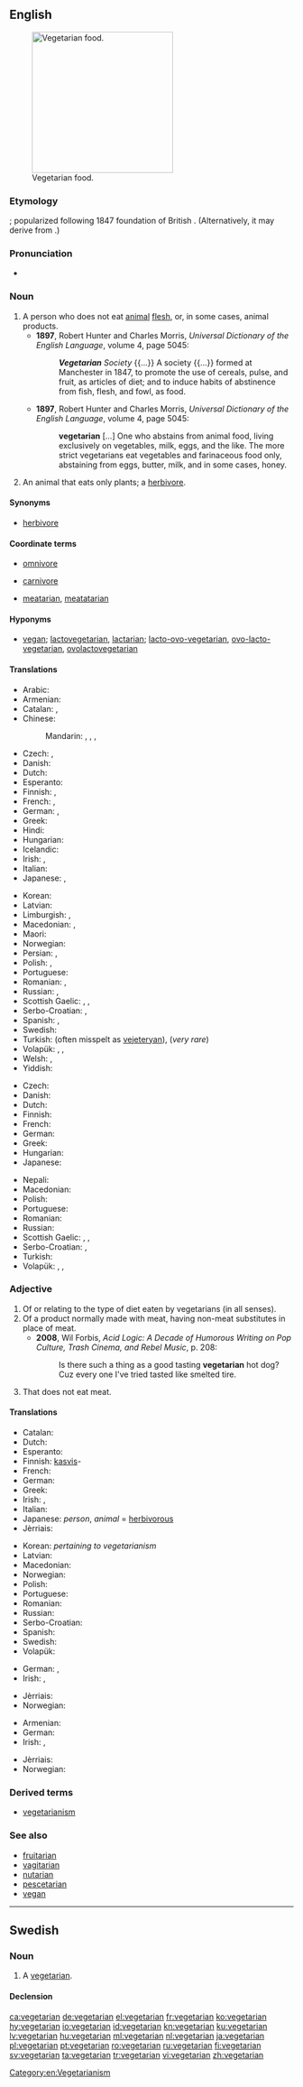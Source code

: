 ==English==

{{wikipedia|vegetarianism}}
[[File:Fruitlegumes.jpg|thumb|250px|upright|Vegetarian food.]]

===Etymology===
{{suffix|vegetable|arian|lang=en}}; popularized following 1847 foundation of British {{w|Vegetarian Society}}. (Alternatively, it may derive from {{suffix|vegetus|arian|lang=en}}.)

===Pronunciation===
* {{rhymes|ɛəriən|lang=en}}

===Noun===
{{en-noun}}<!-- There has been a kind of tug-of-war about the definitions of this article. According to other dictionaries the term "vegetarian" is a generic term covering many kinds of people that avoid animal products in their diet, including vegans, lactovegetarians, pescetarians etc. The definition below is written from that starting point. Before rushing to rewriting the article once again, please check at least three other dictionaries. -->

# A person who does not eat [[animal]] [[flesh]], or, in some cases, animal products.
#* '''1897''', Robert Hunter and Charles Morris, ''Universal Dictionary of the English Language'', volume 4, page 5045:
#*: '''''Vegetarian''' Society'' {{...}} A society {{...}} formed at Manchester in 1847, to promote the use of cereals, pulse, and fruit, as articles of diet; and to induce habits of abstinence from fish, flesh, and fowl, as food.
#* '''1897''', Robert Hunter and Charles Morris, ''Universal Dictionary of the English Language'', volume 4, page 5045:
#*: '''vegetarian''' [...] One who abstains from animal food, living exclusively on vegetables, milk, eggs, and the like. The more strict vegetarians eat vegetables and farinaceous food only, abstaining from eggs, butter, milk, and in some cases, honey.
# An animal that eats only plants; a [[herbivore]].

====Synonyms====
* {{sense|animal that eats only plants}} [[herbivore]] {{qualifier|standard term}}

====Coordinate terms====
* {{sense|animal that also eats meat}} [[omnivore]]
* {{sense|animal that only eats meat}} [[carnivore]]
* {{sense|person that only eats meat}} [[meatarian]], [[meatatarian]]

====Hyponyms====
* {{sense|person who does not eat animals}} [[vegan]]; [[lactovegetarian]], [[lactarian]]; [[lacto-ovo-vegetarian]], [[ovo-lacto-vegetarian]], [[ovolactovegetarian]]

====Translations====
{{trans-top|person who does not eat any animal flesh}}
* Arabic: {{t|ar|نَباتيّ|tr=nabaatiyy}}
* Armenian: {{t|hy|բուսակեր|sc=Armn}}
* Catalan: {{t|ca|vegetarià|m}}, {{t|ca|vegetariana|f}}
* Chinese:
*: Mandarin: {{t|cmn|素食主義者|sc=Hani}}, {{t|cmn|素食主义者|tr=sùshízhǔyìzhě|sc=Hani}}, {{t+|cmn|素食者|tr=sùshízhě|sc=Hani}}, {{t|cmn|吃素的人|tr=chīsù de rén|sc=Hani}}
* Czech: {{t+|cs|vegetarián|m}}, {{t|cs|vegetariánka|f}}
* Danish: {{t+|da|vegetar}}
* Dutch: {{t+|nl|vegetariër|m}}
* Esperanto: {{t|eo|vegetarano}}
* Finnish: {{t+|fi|kasvissyöjä}}, {{t+|fi|vegetaristi}}
* French: {{t+|fr|végétarien|m}}, {{t+|fr|végétarienne|f}}
* German: {{t+|de|Vegetarier|m}}, {{t+|de|Vegetarierin|f}}
* Greek: {{t+|el|χορτοφάγος|m|f|tr=chortofágos}}
* Hindi: {{t|hi|शाकाहारी|tr=śākāhārī|sc=Deva}}
* Hungarian: {{t+|hu|vegetáriánus}}
* Icelandic: {{t+|is|grænmetisæta}}
* Irish: {{t|ga|feoilséantóir|m}}, {{t|ga|veigeatóir|m}}
* Italian: {{t+|it|vegetariano|m}}
* Japanese: {{t|ja|菜食主義者|tr=さいしょくしゅぎしゃ, saishoku-shugi-sha}}, {{t|ja|ベジタリアン|tr=bejitarian}}
{{trans-mid}}
* Korean: {{t+|ko|채식주의자|sc=Hang}}
* Latvian: {{t+|lv|veģetārietis|m}}
* Limburgish: {{t|li|greunsaeter}}, {{t|li|gruuensaeter}}
* Macedonian: {{t|mk|вегетаријанец|m|tr=vegetarijánec}}, {{t|mk|вегетаријанка|f|tr=vegetarijánka}}
* Maori: {{t|mi|kaimanga}}
* Norwegian: {{t|no|vegetarianer}}
* Persian: {{t+|fa|گیاهخوار|tr=giyâhxâr|sc=fa-Arab}}, {{t|fa|وژتارین|tr=vežetârian|sc=fa-Arab}}
* Polish: {{t+|pl|wegetarianin|m}}, {{t+|pl|wegetarianka|f}}
* Portuguese: {{t+|pt|vegetariano}}
* Romanian: {{t+|ro|vegetariană|f}}, {{t+|ro|vegetarian|m}}
* Russian: {{t+|ru|вегетарианец|m|tr=vegetariánec}}, {{t+|ru|вегетарианка|f|tr=vegetariánka}}
* Scottish Gaelic: {{t|gd|feòil-sheachnair|m}}, {{t|gd|glasraichear|m}}, {{t|gd|lusair|m}}
* Serbo-Croatian: {{t|sh|vegetarijánac|m}}, {{t|sh|vegetarìjānka|f}}
* Spanish: {{t|es|vegetariano|m}}, {{t|es|vegetariana|f}}
* Swedish: {{t+|sv|vegetarian|c}}
* Turkish: {{t+|tr|vejetaryen}} (often misspelt as [[vejeteryan]]), {{t+|tr|etyemez}} (''very rare'')
* Volapük: {{qualifier|♂♀}} {{t|vo|härbatiman}}, {{qualifier|♂}} {{t|vo|hihärbatiman}}, {{qualifier|♀}} {{t|vo|jihärbatiman}}
* Welsh: {{t|cy|llysieuwr|m}}, {{t|cy|llysieuwraig|f}}
* Yiddish: {{t|yi|וועגעטאַריער|tr=wegetarier}}
{{trans-bottom}}

{{trans-top|plant-eating animal}}
* Czech: {{t|cs|býložravec|m}}
* Danish: {{t+|da|planteæder|c}}
* Dutch: {{t+|nl|herbivoor|m}}
* Finnish: {{t+|fi|kasvinsyöjä}}
* French: {{t+|fr|herbivore|m|f}}
* German: {{t+|de|Pflanzenfresser|m}}
* Greek: {{t|el|φυτοφάγο|n|tr=fytofágo}}
* Hungarian: {{t+|hu|növényevő}}
* Japanese: {{t|ja|草食|tr=sōshoku}}
{{trans-mid}}
* Nepali: {{t|ne|शाकाहारी|n}}
* Macedonian: {{t|mk|тревопасно|n|tr=trevopásno}}
* Polish: {{t+|pl|roślinożerca}}
* Portuguese: {{t+|pt|herbívoro|m}}
* Romanian: {{t|ro|ierbivor|m}}
* Russian: {{t|ru|травоядное|n|tr=travojádnoje}}
* Scottish Gaelic: {{t|gd|feòil-sheachnair|m}}, {{t|gd|lusair|m}}, {{t|gd|glasraichear|m}}
* Serbo-Croatian: {{t|sh|bȉljojēd|m}}, {{t|sh|bȉljožder|m}}
* Turkish: {{t+|tr|otçul}}
* Volapük: {{qualifier|♂♀}} {{t|vo|planifidaf}}, {{qualifier|♂}} {{t|vo|planihifidaf}}, {{qualifier|♀}} {{t|vo|planijifidaf}}
{{trans-bottom}}

===Adjective===
{{en-adj}}

# Of or relating to the type of diet eaten by vegetarians (in all senses).
# Of a product normally made with meat, having non-meat substitutes in place of meat.
#* '''2008''', Wil Forbis, ''Acid Logic: A Decade of Humorous Writing on Pop Culture, Trash Cinema, and Rebel Music'', p. 208:
#*: Is there such a thing as a good tasting '''vegetarian''' hot dog? Cuz every one I've tried tasted like smelted tire.
# {{context|of a person|lang=en}} That does not eat meat.
#: {{usex|I have a '''vegetarian''' brother|lang=en}}

====Translations====
{{trans-top|relating to the type of diet eaten by vegetarians}}
* Catalan: {{t|ca|vegetarià}}
* Dutch: {{t+|nl|vegetarisch}}
* Esperanto: {{t|eo|vegetarana}}
* Finnish: [[kasvis]]-
* French: {{t+|fr|végétarien}}
* German: {{t|de|vegetarisch}}
* Greek: {{t|el|χορτοφαγικός|m|tr=chortofagikós}}
* Irish: {{t|ga|feoilséantach}}, {{t|ga|veigeatórach}}
* Italian: {{t+|it|vegetariano}}
* Japanese: {{t|ja|菜食主義の|tr=saishoku-shugi-no}} ''person'', {{t|ja|草食の|tr=sōshoku-no}} ''animal'' = [[herbivorous]]
* Jèrriais: {{t|roa-jer|végétarien}}
{{trans-mid}}
* Korean: {{t|ko|채식주의의|sc=Hang}} ''pertaining to vegetarianism''
* Latvian: {{t+|lv|veģetārs}}
* Macedonian: {{t|mk|вегетаријански|tr=vegetarijánski}}
* Norwegian: {{t-needed|no}}
* Polish: {{t+|pl|wegetariański|m}}
* Portuguese: {{t+|pt|vegetariano}}
* Romanian: {{t|ro|vegetarial|m}}
* Russian: {{t+|ru|вегетарианский|tr=vegetariánskij}}
* Serbo-Croatian: {{t|sh|vegetrijanski|alt=vegetarìjānskī}}
* Spanish: {{t|es|vegetariano}}
* Swedish: {{t+|sv|vegetarisk}}
* Volapük: {{t|vo|härbatimik}}
{{trans-bottom}}

{{trans-top|of a product normally made with meat, having non-meat substitutes in place of meat}}
* German: {{t|de|vegetarisch}}, {{t+|de|pflanzlich}}
* Irish: {{t|ga|feoilséantach}}, {{t|ga|veigeatórach}}
{{trans-mid}}
* Jèrriais: {{t|roa-jer|végétarien}}
* Norwegian: {{t-needed|no}}
{{trans-bottom}}

{{trans-top|of a person, that does not eat meat}}
* Armenian: {{t|hy|բուսակեր|sc=Armn}}
* German: {{t|de|vegetarisch}}
* Irish: {{t|ga|feoilséantach}}, {{t|ga|veigeatórach}}
{{trans-mid}}
* Jèrriais: {{t|roa-jer|végétarien}}
* Norwegian: {{t-needed|no}}
{{trans-bottom}}

===Derived terms===
* [[vegetarianism]]

===See also===
* [[fruitarian]]
* [[vagitarian]]
* [[nutarian]]
* [[pescetarian]]
* [[vegan]]

[[Category:en:Vegetarianism]]

----

==Swedish==

===Noun===
{{sv-noun|c}}

# A [[#Noun|vegetarian]].

====Declension====
{{sv-noun-reg-r-c|2=vegetariane}}

[[ca:vegetarian]]
[[de:vegetarian]]
[[el:vegetarian]]
[[fr:vegetarian]]
[[ko:vegetarian]]
[[hy:vegetarian]]
[[io:vegetarian]]
[[id:vegetarian]]
[[kn:vegetarian]]
[[ku:vegetarian]]
[[lv:vegetarian]]
[[hu:vegetarian]]
[[ml:vegetarian]]
[[nl:vegetarian]]
[[ja:vegetarian]]
[[pl:vegetarian]]
[[pt:vegetarian]]
[[ro:vegetarian]]
[[ru:vegetarian]]
[[fi:vegetarian]]
[[sv:vegetarian]]
[[ta:vegetarian]]
[[tr:vegetarian]]
[[vi:vegetarian]]
[[zh:vegetarian]]